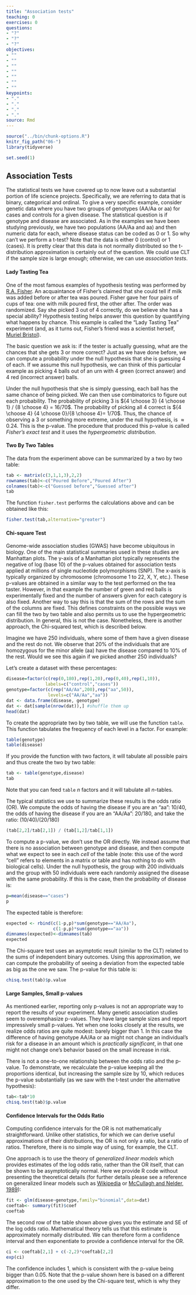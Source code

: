 ```yaml
---
title: "Association tests"
teaching: 0
exercises: 0
questions:
- "?"
- "?"
- "?"
objectives:
- ""
- ""
- ""
- ""
- ""
- ""
- ""
keypoints:
- "."
- "."
- "."
- "."
source: Rmd
---
```


```r
source("../bin/chunk-options.R")
knitr_fig_path("06-")
library(tidyverse)
```
```r
set.seed(1)
```

## Association Tests

The statistical tests we have covered up to now leave out a
substantial portion of life science projects. Specifically, we are
referring to data that is binary, categorical and ordinal. To give a
very specific example, consider genetic data where you have two groups
of genotypes (AA/Aa or aa) for cases and controls for a given
disease. The statistical question is if genotype and disease are
associated. As in the examples we have been studying previously, we have two
populations (AA/Aa and aa) and then numeric data for each, where disease
status can be coded as 0 or 1. So why can't we
perform a t-test? Note that the data is either 0 (control) or 1
(cases). It is pretty clear that this data is not normally distributed
so the t-distribution approximation is certainly out of the
question. We could use CLT if the sample size is large enough;
otherwise, we can use *association tests*. 

#### Lady Tasting Tea

One of the most famous examples of hypothesis testing was performed by
[R.A. Fisher](https://en.wikipedia.org/wiki/Ronald_Fisher).
An acquaintance of Fisher's claimed that she could tell if milk was added
before or after tea was poured. Fisher gave her four pairs of
cups of tea: one with milk poured first, the other after. The order
was randomized. Say she picked 3 out of 4 correctly, do we believe
she has a special ability? Hypothesis testing helps answer this
question by quantifying what happens by chance. This example is called
the "Lady Tasting Tea" experiment (and, as it turns out, Fisher's friend
was a scientist herself, [Muriel Bristol](https://en.wikipedia.org/wiki/Muriel_Bristol)).

The basic question we ask is: if the tester is actually guessing, what
are the chances that she gets 3 or more correct? Just as we have done
before, we can compute a probability under the null hypothesis that she
is guessing 4 of each. If we assume this null hypothesis, we can
think of this particular example as picking 4 balls out of an urn
with 4 green (correct answer) and 4 red (incorrect answer) balls.

Under the null hypothesis that she is simply guessing, each ball
has the same chance of being picked. We can then use combinatorics to
figure out each probability. The probability of picking 3 is
${4 \choose 3} {4 \choose 1} / {8 \choose 4} = 16/70$. The probability of
picking all 4 correct is
${4 \choose 4} {4 \choose 0}/{8 \choose 4}= 1/70$.
Thus, the chance of observing a 3 or something more extreme,
under the null hypothesis, is $\approx 0.24$. This is the p-value. The
procedure that produced this p-value is called _Fisher's exact test_ and
it uses the *hypergeometric distribution*. 

#### Two By Two Tables

The data from the experiment above can be summarized by a two by two table:

```r
tab <- matrix(c(3,1,1,3),2,2)
rownames(tab)<-c("Poured Before","Poured After")
colnames(tab)<-c("Guessed before","Guessed after")
tab
```

The function `fisher.test` performs the calculations above and can be obtained like this:

```r
fisher.test(tab,alternative="greater")
```

#### Chi-square Test

Genome-wide association studies (GWAS) have become ubiquitous in
biology. One of the main statistical summaries used in these studies
are Manhattan plots. The y-axis of a Manhattan plot typically
represents the negative of log (base 10) of the p-values obtained for
association tests applied at millions of single nucleotide
polymorphisms (SNP). The x-axis is typically organized by chromosome
(chromosome 1 to 22, X, Y, etc.).
These p-values are obtained in a similar way to
the test performed on the tea taster. However, in that example the
number of green and red balls is experimentally fixed and the number
of answers given for each category is also fixed. Another way to say
this is that the sum of the rows and the sum of the columns are
fixed. This defines constraints on the possible ways we can fill the two
by two table and also permits us to use the hypergeometric
distribution. In general, this is not the case. Nonetheless, there is
another approach, the Chi-squared test, which is described below. 

Imagine we have 250 individuals, where some of them have a given disease
and the rest do not. We observe that 20% of the individuals that are
homozygous for the minor allele (aa) have the disease compared to 10%
of the rest. Would we see this again if we picked another 250
individuals? 

Let's create a dataset with these percentages:

```r
disease=factor(c(rep(0,180),rep(1,20),rep(0,40),rep(1,10)),
               labels=c("control","cases"))
genotype=factor(c(rep("AA/Aa",200),rep("aa",50)),
                levels=c("AA/Aa","aa"))
dat <- data.frame(disease, genotype)
dat <- dat[sample(nrow(dat)),] #shuffle them up
head(dat)
```

To create the appropriate two by two table, we will use the function
`table`. This function tabulates the frequency of each level in a
factor. For example: 

```r
table(genotype)
table(disease)
```

If you provide the function with two factors, it will tabulate all possible pairs and thus create the two by two table:

```r
tab <- table(genotype,disease)
tab
```

Note that you can feed `table` $n$ factors and it will tabulate all $n$-tables.

The typical statistics we use to summarize these results is the odds ratio (OR). We compute the odds of having the disease if you are an "aa": 10/40, the odds of having the disease if you are an "AA/Aa": 20/180, and take the ratio: $(10/40) / (20/180)$ 

```r
(tab[2,2]/tab[2,1]) / (tab[1,2]/tab[1,1])
```

To compute a p-value, we don't use the OR directly. We instead assume
that there is no association between genotype and disease, and then
compute what we expect to see in each *cell* of the table (note: this use of
the word "cell" refers to elements in a matrix or table and has
nothing to do with biological cells). 
Under the null hypothesis,
the group with 200 individuals and the group with 50 individuals were
each randomly assigned the disease with the same probability. If this
is the case, then the probability of disease is: 

```r
p=mean(disease=="cases")
p
```

The expected table is therefore:

```r
expected <- rbind(c(1-p,p)*sum(genotype=="AA/Aa"),
                  c(1-p,p)*sum(genotype=="aa"))
dimnames(expected)<-dimnames(tab)
expected
```

The Chi-square test uses an asymptotic result (similar to the CLT)
related to the sums of independent binary outcomes. Using this
approximation, we can compute the probability of seeing a deviation
from the expected table as big as the one we saw. The p-value for this
table is:

```r
chisq.test(tab)$p.value
```

#### Large Samples, Small p-values

As mentioned earlier, reporting only p-values is not an appropriate
way to report the results of your experiment. Many genetic association
studies seem to overemphasize p-values. They have large sample sizes
and report impressively small p-values.  Yet when one looks closely at
the results, we realize odds ratios are quite modest: barely bigger
than 1. In this case the difference of having genotype AA/Aa or aa
might not change an individual's risk for a disease in an amount which is
*practically significant*, in that one might not change one's behavior
based on the small increase in risk.

There is not a one-to-one relationship between the odds ratio and the
p-value. To demonstrate, we recalculate the p-value keeping all the
proportions identical, but increasing the sample size by 10, which
reduces the p-value substantially (as we saw with the t-test under the
alternative hypothesis):

```r
tab<-tab*10
chisq.test(tab)$p.value
```

#### Confidence Intervals for the Odds Ratio

Computing confidence intervals for the OR is not mathematically
straightforward. Unlike other statistics, for which we can derive
useful approximations of their distributions, the OR is not only a
ratio, but a ratio of ratios. Therefore, there is no simple way of
using, for example, the CLT. 
  
One approach is to use the theory of *generalized linear models* which
provides estimates of the log odds ratio, rather than the OR itself,
that can be shown to be asymptotically normal. Here we provide R code
without presenting the theoretical details (for further details please
see a reference on generalized linear models such as
[Wikipedia](https://en.wikipedia.org/wiki/Generalized_linear_model) or
[McCullagh and Nelder, 1989](https://books.google.com/books?hl=en&lr=&id=h9kFH2_FfBkC)): 

```r
fit <- glm(disease~genotype,family="binomial",data=dat)
coeftab<- summary(fit)$coef
coeftab
```

The second row of the table shown above gives you the estimate and SE of the log odds ratio. Mathematical theory tells us that this estimate is approximately normally distributed. We can therefore form a confidence interval and then exponentiate to provide a confidence interval for the OR.

```r
ci <- coeftab[2,1] + c(-2,2)*coeftab[2,2]
exp(ci)
```

The confidence includes 1, which is consistent with the p-value being bigger than 0.05. Note that the p-value shown here is based on a different approximation to the one used by the Chi-square test, which is why they differ.

